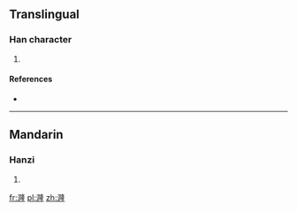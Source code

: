 ==Translingual==

===Han character===
{{Han char|rn=85|rad=水|as=12|sn=15|four=|canj=水弓中一 (ENLM)}}

# {{defn|Han|sort=水12}}

====References====
* {{Han ref|kx=0645.070|dkj=18217|hdz=31733.050|uh=6F0B|ud=28427}}

----

==Mandarin==

===Hanzi===
{{cmn-hanzi|pin=[[lóng]] ([[long2]]), [[sǒng]] ([[song3]])|wg=lung<sup>2</sup>, sung<sup>3</sup>}}

# {{defn|lang=cmn|sort=水12}}

[[fr:漋]]
[[pl:漋]]
[[zh:漋]]